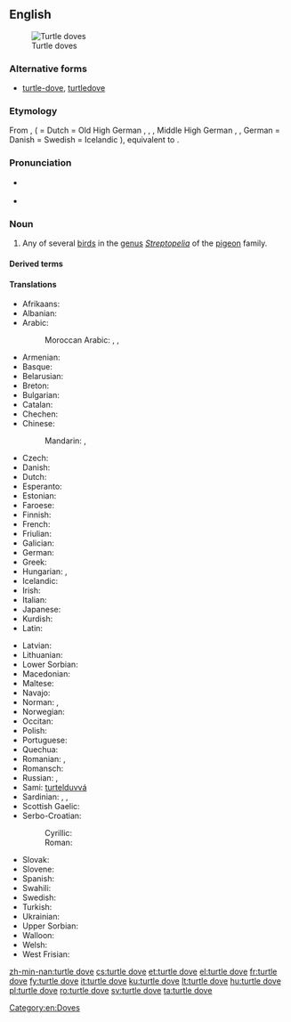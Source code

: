 ==English==
{{wikipedia}}
{{wikispecies|Streptopelia}}
[[File:European Turtle Dove (Streptopelia turtur).jpg|thumb|Turtle doves]]

===Alternative forms===
* [[turtle-dove]], [[turtledove]]

===Etymology===
From {{etyl|enm|en}} {{m|enm|turtildove}}, {{m|enm|turteldoufe}} ( = Dutch {{m|nl|tortelduif}} = Old High German {{m|goh|turtultūba}}, {{m|goh|turtulatūba}}, {{m|goh|turtiltūba}}, Middle High German {{m|gmh|turteltūbe}}, {{m|gmh|türteltūbe}}, German {{m|de|Turteltaube}} = Danish {{m|da|turteldue}} = Swedish {{m|sv|turturduva}} = Icelandic {{m|is|turtildúfu}}), equivalent to {{compound|turtle|t1=turtledove|dove|lang=en}}.

===Pronunciation===
* {{a|UK}} {{IPA|/ˈtɜːtəldʌv/|lang=en}}
* {{a|US}} {{IPA|/ˈtɝtəldʌv/|lang=en}}

===Noun===
{{en-noun|head=[[turtle]] [[dove]]}}

# Any of several [[bird]]s in the [[genus]] ''[[Streptopelia]]'' of the [[pigeon]] family.

====Derived terms====
{{der3|Australian turtle dove|Cape turtle dove|dusky turtle dove|Eurasian turtle dove|European turtle dove|laughing turtle dove|oriental turtle dove|red turtle dove|rufous turtle dove|spotted turtle dove|lang=en}}

====Translations====
{{trans-top|bird in the genus ''Streptopelia''}}
* Afrikaans: {{t|af|tortelduif}}
* Albanian: {{t|sq|turtulli}}
* Arabic: {{t|ar|تُرْغُلَّة|f}}
*: Moroccan Arabic: {{t|ary|ڭْريڭر|m|tr=grigər}}, {{t|ary|ڭْريڭْرة|tr=grigra}} {{qualifier|female}}, {{t|ary|دْكر لْله|m|tr=dkər lləh}} {{qualifier|meaning "call God", from its song}}
* Armenian: {{t|hy|տատրակ}}
* Basque: {{t|eu|usapal}}
* Belarusian: {{t|be|турка́ўка|f}}
* Breton: {{t|br|turzhunell voutin}}
* Bulgarian: {{t|bg|гургули́ца|f}}
* Catalan: {{t|ca|tórtora|f}}
* Chechen: {{t|ce|къор-кхокха}}
* Chinese:
*: Mandarin: {{t|cmn|斑鳩|tr=ōubānjiū|sc=Hani}}, {{t+|cmn|斑鸠|tr=bānjiū|sc=Hani}}
* Czech: {{t+|cs|hrdlička|f}}
* Danish: {{t|da|turteldue}}
* Dutch: {{t+|nl|tortelduif|f}}
* Esperanto: {{t+|eo|turto}}
* Estonian: {{t|et|turteltuvi}}
* Faroese: {{t|fo|turtildúgva}}
* Finnish: {{t+|fi|turturikyyhky}}
* French: {{t+|fr|tourterelle|f}}
* Friulian: {{t|fur|tortorele}}
* Galician: {{t+|gl|rula común}}
* German: {{t+|de|Turteltaube|f}}
* Greek: {{t|el|τριγόνι}}
* Hungarian: {{t|hu|vadgerle}}, {{t+|hu|gerle}}
* Icelandic: {{t+|is|turtildúfa}}
* Irish: {{t|ga|fearán}}
* Italian: {{t+|it|tortora|f}}
* Japanese: {{t|ja|コキジバト|tr=kokijibato|sc=Jpan}}
* Kurdish: {{t+|ku|qumrî|f|sc=Latn}}
* Latin: {{t|la|turtur|m}}
{{trans-mid}}
* Latvian: {{t|lv|parastā ūbele}}
* Lithuanian: {{t+|lt|purplelis}}
* Lower Sorbian: {{t|dsb|tujawka}}
* Macedonian: {{t|mk|грлица|f|tr=g'rlica}}
* Maltese: {{t|mt|gamiema}}
* Navajo: {{t|nv|hasbídí}}
* Norman: {{t|nrf|d'mié-pigeon|m}} {{qualifier|Jersey}}, {{t|nrf|p'tit pigeon d'France|m}} {{qualifier|Jersey}}
* Norwegian: {{t|no|turteldue}}
* Occitan: {{t|oc|tortora|f}}
* Polish: {{t+|pl|turkawka}}
* Portuguese: {{t+|pt|rola|f}}
* Quechua: {{t+|qu|urpi}}
* Romanian: {{t+|ro|turturică|f}}, {{t+|ro|turturea|f}}
* Romansch: {{t|rm|turturella}}
* Russian: {{t+|ru|го́рлица|f}}, {{t+|ru|го́рлинка|f}}
* Sami: [[turtelduvvá]]
* Sardinian: {{t|sc|trùtture}}, {{t|sc|trùtturi}}, {{t|sc|truvamassaju}}
* Scottish Gaelic: {{t|gd|calman-tùchan}}
* Serbo-Croatian:
*: Cyrillic: {{t|sh|грлица|f|sc=Cyrl}}
*: Roman: {{t+|sh|grlica|f}}
* Slovak: {{t|sk|hrdlička}}
* Slovene: {{t+|sl|grlica|f}}
* Spanish: {{t+|es|tórtola|f}}
* Swahili: {{t+|sw|hua}}
* Swedish: {{t+|sv|turturduva}}
* Turkish: {{t+|tr|üveyik}}
* Ukrainian: {{t|uk|го́рлиця}}
* Upper Sorbian: {{t|hsb|tujawka}}
* Walloon: {{t+|wa|toûtrale|f}}
* Welsh: {{t|cy|turtur}}
* West Frisian: {{t|fy|toarteldo}}
{{trans-bottom}}

[[Category:en:Doves]]

[[zh-min-nan:turtle dove]]
[[cs:turtle dove]]
[[et:turtle dove]]
[[el:turtle dove]]
[[fr:turtle dove]]
[[fy:turtle dove]]
[[it:turtle dove]]
[[ku:turtle dove]]
[[lt:turtle dove]]
[[hu:turtle dove]]
[[pl:turtle dove]]
[[ro:turtle dove]]
[[sv:turtle dove]]
[[ta:turtle dove]]